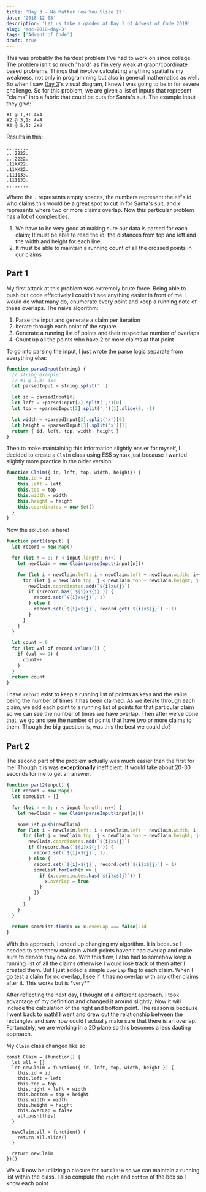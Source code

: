 ```yaml
---
title: 'Day 3 - No Matter How You Slice It'
date: '2018-12-03'
description: 'Let us take a gander at Day 1 of Advent of Code 2019'
slug: 'aoc-2018-day-3'
tags: ['Advent of Code']
draft: true
---
```


This was probably the hardest problem I've had to work on since college. The problem
isn't so much "hard" as I'm very weak at graph/coordinate based problems. Things
that involve calculating anything spatial is my weakness, not only in programming
but also in general mathematics as well. So when I saw [Day 3][1]'s visual diagram,
I knew I was going to be in for severe challenge. So for this problem, we are given
a list of inputs that represent "claims" into a fabric that could be cuts for Santa's
suit. The example input they give:

```none
#1 @ 1,3: 4x4
#2 @ 3,1: 4x4
#3 @ 5,5: 2x2
```

Results in this:

```none
........
...2222.
...2222.
.11XX22.
.11XX22.
.111133.
.111133.
........
```

Where the `.` represents empty spaces, the numbers represent the elf's id who claims
this would be a great spot to cut in for Santa's suit, and `X` represents where
two or more claims overlap. Now this particular problem has a lot of complexities.

1. We have to be very good at making sure our data is parsed for each claim;
   It must be able to read the id, the distances from top and left and the width and height
   for each line.
2. It must be able to maintain a running count of all the crossed points in our claims

## Part 1

My first attack at this problem was extremely brute force. Being able to push out
code effectively I couldn't see anything easier in front of me. I would do what
many do, enumerate every point and keep a running note of these overlaps. The naive
algorithm:

1. Parse the input and generate a claim per iteration
2. Iterate through each point of the square
3. Generate a running list of points and their respective number of overlaps
4. Count up all the points who have 2 or more claims at that point

To go into parsing the input, I just wrote the parse logic separate from everything else:

```js
function parseInput(string) {
  // string example:
  // #1 @ 1,3: 4x4
  let parsedInput = string.split(' ')

  let id = parsedInput[0]
  let left = +parsedInput[2].split(',')[0]
  let top = +parsedInput[2].split(',')[1].slice(0, -1)

  let width = +parsedInput[3].split('x')[0]
  let height = +parsedInput[3].split('x')[1]
  return { id, left, top, width, height }
}
```

Then to make maintaining this information slightly easier for myself,
I decided to create a `Claim` class using ES5 syntax just because
I wanted slightly more practice in the older version:

```js
function Claim({ id, left, top, width, height}) {
    this.id = id
    this.left = left
    this.top = top
    this.width = width
    this.height = height
    this.coordinates = new Set()
  }
}
```

Now the solution is here!

```javascript
function part1(input) {
  let record = new Map()

  for (let n = 0; n < input.length; n++) {
    let newClaim = new Claim(parseInput(input[n]))

    for (let i = newClaim.left; i < newClaim.left + newClaim.width; i++) {
      for (let j = newClaim.top; j < newClaim.top + newClaim.height; j++) {
        newClaim.coordinates.add(`${i}x${j}`)
        if (!record.has(`${i}x${j}`)) {
          record.set(`${i}x${j}`, 1)
        } else {
          record.set(`${i}x${j}`, record.get(`${i}x${j}`) + 1)
        }
      }
    }
  }

  let count = 0
  for (let val of record.values()) {
    if (val >= 2) {
      count++
    }
  }
  return count
}
```

I have `record` exist to keep a running list of points as keys and the value being
the number of times it has been claimed. As we iterate through each claim, we add
each point to a running list of points for that particular claim so we can see
the number of times we have overlap. Then after we've done that, we go and see
the number of points that have two or more claims to them. Though the big question is,
was this the best we could do?

## Part 2

The second part of the problem actually was much easier than the first for me!
Though it is was **exceptionally** inefficient. It would take about 20-30 seconds
for me to get an answer.

```js
function part2(input) {
  let record = new Map()
  let someList = []

  for (let n = 0; n < input.length; n++) {
    let newClaim = new Claim(parseInput(input[n]))

    someList.push(newClaim)
    for (let i = newClaim.left; i < newClaim.left + newClaim.width; i++) {
      for (let j = newClaim.top; j < newClaim.top + newClaim.height; j++) {
        newClaim.coordinates.add(`${i}x${j}`)
        if (!record.has(`${i}x${j}`)) {
          record.set(`${i}x${j}`, 1)
        } else {
          record.set(`${i}x${j}`, record.get(`${i}x${j}`) + 1)
          someList.forEach(x => {
            if (x.coordinates.has(`${i}x${j}`)) {
              x.overLap = true
            }
          })
        }
      }
    }
  }

  return someList.find(x => x.overLap === false).id
}
```

With this approach, I ended up changing my algorithm. It is because I needed to
somehow maintain which points haven't had overlap and make sure to denote they
now do. With this flow, I also had to somehow keep a running list of all the claims
otherwise I would lose track of them after I created them. But I just added a simple
`overLap` flag to each claim. When I go test a claim for no overlap, I see if it
has no overlap with any other claims after it. This works but is \*very\*\*

After reflecting the next day, I thought of a different approach. I took advantage
of my definition and changed it around slightly. Now it will include the calculation of the
right and bottom point. The reason is because I went back to math! I went and drew out
the relationship between the rectangles and saw how could I actually make sure that
there is an overlap. Fortunately, we are working in a 2D plane so this becomes
a less dauting approach.

My `Claim` class changed like so:

```js{2,7-8,11-12,15-19}
const Claim = (function() {
  let all = []
  let newClaim = function({ id, left, top, width, height }) {
    this.id = id
    this.left = left
    this.top = top
    this.right = left + width
    this.bottom = top + height
    this.width = width
    this.height = height
    this.overLap = false
    all.push(this)
  }

  newClaim.all = function() {
    return all.slice()
  }

  return newClaim
})()
```

We will now be utilizing a closure for our `Claim` so we can maintain a running
list within the class. I also compute the `right` and `bottom` of the box so I know
each point

[1]: https://adventofcode.com/2018/day/3
